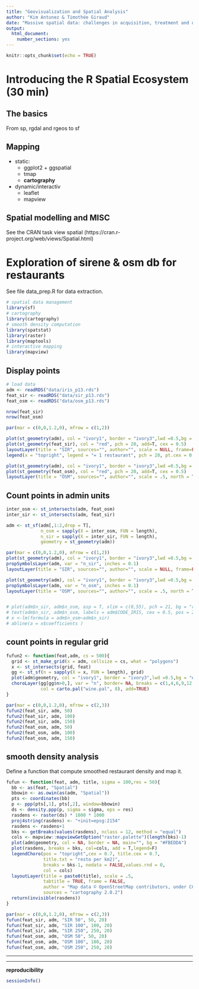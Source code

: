 ```yaml
---
title: "Geovisualization and Spatial Analysis"
author: "Kim Antunez & Timothée Giraud"
date: "Massive spatial data: challenges in acquisition, treatment and use for territories"
output: 
  html_document: 
    number_sections: yes
---
```




```r
knitr::opts_chunk$set(echo = TRUE)
```


# Introducing the R Spatial Ecosystem (30 min)
## The basics
From sp, rgdal and rgeos to sf

## Mapping

  - static:
      - ggplot2 + ggspatial
      - tmap 
      - **cartography**
  - dynamic/interactiv
      - leaflet
      - mapview
      
## Spatial modelling and MISC
See the CRAN task view spatial (https://cran.r-project.org/web/views/Spatial.html)


# Exploration of sirene & osm db for restaurants

See file data_prep.R for data extraction. 

```r
# spatial data management
library(sf)
# cartography
library(cartography)
# smooth density computation
library(spatstat)
library(raster)
library(maptools)
# interactive mapping
library(mapview)
```


## Display points
```r
# load data
adm <- readRDS("data/iris_p13.rds")
feat_sir <- readRDS("data/sir_p13.rds")
feat_osm <- readRDS("data/osm_p13.rds")

nrow(feat_sir)
nrow(feat_osm)

par(mar = c(0,0,1.2,0), mfrow = c(1,2))

plot(st_geometry(adm), col = "ivory1", border = "ivory3",lwd =0.5,bg = "#FBEDDA")
plot(st_geometry(feat_sir), col = "red", pch = 20, add=T, cex = 0.5)
layoutLayer(title = "SIR", sources="", author="", scale = NULL, frame=FALSE)
legend(x = "topright", legend = "= 1 restaurant", pch = 20, pt.cex = 0.5, cex = 0.7, col = "red")

plot(st_geometry(adm), col = "ivory1", border = "ivory3",lwd =0.5,bg = "#FBEDDA")
plot(st_geometry(feat_osm), col = "red", pch = 20, add=T, cex = 0.5)
layoutLayer(title = "OSM", sources="", author="", scale = .5, north = T, frame=FALSE)
```




## Count points in admin units

```r
inter_osm <- st_intersects(adm, feat_osm)
inter_sir <- st_intersects(adm, feat_sir)

adm <- st_sf(adm[,1:2,drop = T], 
             n_osm = sapply(X = inter_osm, FUN = length), 
             n_sir = sapply(X = inter_sir, FUN = length), 
             geometry = st_geometry(adm))

par(mar = c(0,0,1.2,0), mfrow = c(1,2))
plot(st_geometry(adm), col = "ivory1", border = "ivory3",lwd =0.5,bg = "#FBEDDA")
propSymbolsLayer(adm, var = "n_sir", inches = 0.1)
layoutLayer(title = "SIR", sources="", author="", scale = NULL, frame=FALSE)

plot(st_geometry(adm), col = "ivory1", border = "ivory3",lwd =0.5,bg = "#FBEDDA")
propSymbolsLayer(adm, var = "n_osm", inches = 0.1)
layoutLayer(title = "OSM", sources="", author="", scale = .5, north = T, frame=FALSE)


# plot(adm$n_sir, adm$n_osm, asp = T, xlim = c(0,55), pch = 21, bg = "red")
# text(adm$n_sir, adm$n_osm, labels = adm$CODE_IRIS, cex = 0.5, pos = 2)
# x <-lm(formula = adm$n_osm~adm$n_sir)
# abline(a = x$coefficients )


```


## count points in regular grid

```r
fufun2 <- function(feat,adm, cs = 500){
  grid <- st_make_grid(x = adm, cellsize = cs, what = "polygons")
  x <- st_intersects(grid, feat)
  gg <- st_sf(n = sapply(X = x, FUN = length), grid)
  plot(adm$geometry, col = "ivory1", border = "ivory3",lwd =0.5,bg = "#FBEDDA")
  choroLayer(gg[gg$n>0,], var = "n", border= NA, breaks = c(1,4,6,9,12,14,17,19,22), 
             col = carto.pal("wine.pal", 8), add=TRUE)
}
```

```r
par(mar = c(0,0,1.2,0), mfrow = c(2,3))
fufun2(feat_sir, adm, 50)
fufun2(feat_sir, adm, 100)
fufun2(feat_sir, adm, 150)
fufun2(feat_osm, adm, 50)
fufun2(feat_osm, adm, 100)
fufun2(feat_osm, adm, 150)


```





## smooth density analysis

Define a function that compute smoothed restaurant density and map it.


```r
fufun <- function(feat, adm, title, sigma = 100,res = 50){
  bb <- as(feat, "Spatial")
  bbowin <- as.owin(as(adm, "Spatial"))
  pts <- coordinates(bb)
  p <- ppp(pts[,1], pts[,2], window=bbowin)
  ds <- density.ppp(p, sigma = sigma, eps = res)
  rasdens <- raster(ds) * 1000 * 1000
  proj4string(rasdens) <- "+init=epsg:2154"
  rasdens <- rasdens+1
  bks <- getBreaks(values(rasdens), nclass = 12, method = "equal")
  cols <- mapview::mapviewGetOption("raster.palette")(length(bks)-1)
  plot(adm$geometry, col = NA, border = NA, main="", bg = "#FBEDDA")
  plot(rasdens, breaks = bks, col=cols, add = T,legend=F)
  legendChoro(pos = "topright",cex = 0.7, title.cex = 0.7,
              title.txt = "resto per km2)",
              breaks = bks-1, nodata = FALSE,values.rnd = 0,
              col = cols)
  layoutLayer(title = paste0(title), scale = .5,
              tabtitle = TRUE, frame = FALSE,
              author = "Map data © OpenStreetMap contributors, under CC BY SA. SIRENE 2018", 
              sources = "cartography 2.0.2") 
  return(invisible(rasdens))
}

```



```r
par(mar = c(0,0,1.2,0), mfrow = c(2,3))
fufun(feat_sir, adm, "SIR 50", 50, 20)
fufun(feat_sir, adm, "SIR 100", 100, 20)
fufun(feat_sir, adm, "SIR 250", 250, 20)
fufun(feat_osm, adm, "OSM 50", 50, 20)
fufun(feat_osm, adm, "OSM 100", 100, 20)
fufun(feat_osm, adm, "OSM 250", 250, 20)
```



--------------------------------------------

--------------------------------------------

**reproducibility**

```r
sessionInfo()
```
